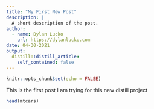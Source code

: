 ```yaml
---
title: "My First New Post"
description: |
  A short description of the post.
author:
  - name: Dylan Lucko
    url: https://dylanlucko.com
date: 04-30-2021
output:
  distill::distill_article:
    self_contained: false
---
```



```r
knitr::opts_chunk$set(echo = FALSE)
```

This is the first post I am trying for this new distill project

```r
head(mtcars)
```



